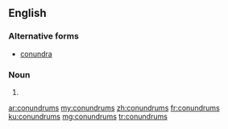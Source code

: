 ==English==

===Alternative forms===
* [[conundra]] {{qualifier|less common}}

===Noun===
{{head|en|noun plural form}}

# {{plural of|conundrum|lang=en}}

[[ar:conundrums]]
[[my:conundrums]]
[[zh:conundrums]]
[[fr:conundrums]]
[[ku:conundrums]]
[[mg:conundrums]]
[[tr:conundrums]]